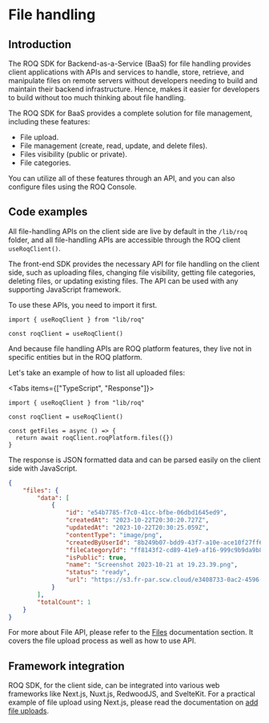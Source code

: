 
# File handling

## Introduction

The ROQ SDK for Backend-as-a-Service (BaaS) for file handling provides client applications with APIs and services to handle, store, retrieve, and manipulate files on remote servers without developers needing to build and maintain their backend infrastructure. Hence, makes it easier for developers to build without too much thinking about file handling. 

The ROQ SDK for BaaS provides a complete solution for file management, including these features:

- File upload.
- File management (create, read, update, and delete files).
- Files visibility (public or private).
- File categories.

You can utilize all of these features through an API, and you can also configure files using the ROQ Console.

## Code examples

All file-handling APIs on the client side are live by default in the `/lib/roq` folder, and all file-handling APIs are accessible through the ROQ client `useRoqClient()`. 

The front-end SDK provides the necessary API for file handling on the client side, such as uploading files, changing file visibility, getting file categories, deleting files, or updating existing files. The API can be used with any supporting JavaScript framework.

To use these APIs, you need to import it first.

```tsx
import { useRoqClient } from "lib/roq"

const roqClient = useRoqClient()
```

And because file handling APIs are ROQ platform features, they live not in specific entities but in the ROQ platform. 

Let's take an example of how to list all uploaded files:

<Tabs items={["TypeScript", "Response"]}>
<Tab>
```tsx
import { useRoqClient } from "lib/roq"

const roqClient = useRoqClient()

const getFiles = async () => {
  return await roqClient.roqPlatform.files({})
}
```
</Tab>
<Tab>
The response is JSON formatted data and can be parsed easily on the client side with JavaScript.

```json
{
    "files": {
        "data": [
            {
                "id": "e54b7785-f7c0-41cc-bfbe-06dbd1645ed9",
                "createdAt": "2023-10-22T20:30:20.727Z",
                "updatedAt": "2023-10-22T20:30:25.059Z",
                "contentType": "image/png",
                "createdByUserId": "8b249b07-bdd9-43f7-a10e-ace10f27ff66",
                "fileCategoryId": "ff8143f2-cd89-41e9-af16-999c9b9da9b8",
                "isPublic": true,
                "name": "Screenshot 2023-10-21 at 19.23.39.png",
                "status": "ready",
                "url": "https://s3.fr-par.scw.cloud/e3408733-0ac2-4596-8264-0a7da2481801-environment-bucket/Screenshot 2023-10-21 at 19.23.39.png"
            }
        ],
        "totalCount": 1
    }
}
```
</Tab>
</Tabs>

For more about File API, please refer to the [Files](/files) documentation section. It covers the file upload process as well as how to use API.

## Framework integration

ROQ SDK, for the client side, can be integrated into various web frameworks like Next.js, Nuxt.js, RedwoodJS, and SvelteKit. For a practical example of file upload using Next.js, please read the documentation on [add file uploads](/next-js/add-file-uploads).
